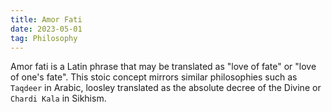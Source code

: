 ```yaml
---
title: Amor Fati
date: 2023-05-01
tag: Philosophy
---
```


Amor fati is a Latin phrase that may be translated as "love of fate" or "love of
one's fate". This stoic concept mirrors similar philosophies such as `Taqdeer`
in Arabic, loosley translated as the absolute decree of the Divine or
`Chardi Kala` in Sikhism.
